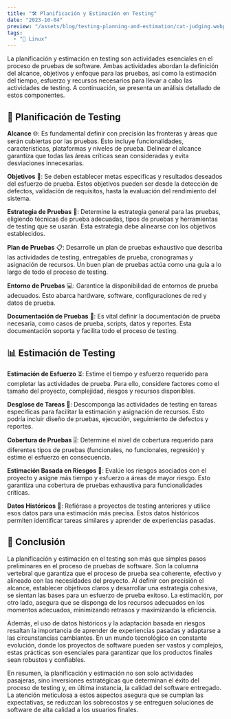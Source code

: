 ```yaml
---
title: "🛠️ Planificación y Estimación en Testing"
date: "2023-10-04"
preview: "/assets/blog/testing-planning-and-estimation/cat-judging.webp"
tags:
  - "🐧 Linux"
---
```


La planificación y estimación en testing son actividades esenciales en el
proceso de pruebas de software. Ambas actividades abordan la definición del
alcance, objetivos y enfoque para las pruebas, así como la estimación del
tiempo, esfuerzo y recursos necesarios para llevar a cabo las actividades de
testing. A continuación, se presenta un análisis detallado de estos componentes.

## 📌 Planificación de Testing

**Alcance** 🌐: Es fundamental definir con precisión las fronteras y áreas que
serán cubiertas por las pruebas. Esto incluye funcionalidades, características,
plataformas y niveles de prueba. Delinear el alcance garantiza que todas las
áreas críticas sean consideradas y evita desviaciones innecesarias.

**Objetivos** 🎯: Se deben establecer metas específicas y resultados deseados
del esfuerzo de prueba. Estos objetivos pueden ser desde la detección de
defectos, validación de requisitos, hasta la evaluación del rendimiento del
sistema.

**Estrategia de Pruebas** 🧭: Determine la estrategia general para las pruebas,
eligiendo técnicas de prueba adecuadas, tipos de pruebas y herramientas de
testing que se usarán. Esta estrategia debe alinearse con los objetivos
establecidos.

**Plan de Pruebas** 📋: Desarrolle un plan de pruebas exhaustivo que describa
las actividades de testing, entregables de prueba, cronogramas y asignación de
recursos. Un buen plan de pruebas actúa como una guía a lo largo de todo el
proceso de testing.

**Entorno de Pruebas** 💻: Garantice la disponibilidad de entornos de prueba
adecuados. Esto abarca hardware, software, configuraciones de red y datos de
prueba.

**Documentación de Pruebas** 📄: Es vital definir la documentación de prueba
necesaria, como casos de prueba, scripts, datos y reportes. Esta documentación
soporta y facilita todo el proceso de testing.

## 📊 Estimación de Testing

**Estimación de Esfuerzo** ⏳: Estime el tiempo y esfuerzo requerido para
completar las actividades de prueba. Para ello, considere factores como el
tamaño del proyecto, complejidad, riesgos y recursos disponibles.

**Desglose de Tareas** 🧱: Descomponga las actividades de testing en tareas
específicas para facilitar la estimación y asignación de recursos. Esto podría
incluir diseño de pruebas, ejecución, seguimiento de defectos y reportes.

**Cobertura de Pruebas** 🎚️: Determine el nivel de cobertura requerido para
diferentes tipos de pruebas (funcionales, no funcionales, regresión) y estime el
esfuerzo en consecuencia.

**Estimación Basada en Riesgos** 🚧: Evalúe los riesgos asociados con el
proyecto y asigne más tiempo y esfuerzo a áreas de mayor riesgo. Esto garantiza
una cobertura de pruebas exhaustiva para funcionalidades críticas.

**Datos Históricos** 📜: Refiérase a proyectos de testing anteriores y utilice
esos datos para una estimación más precisa. Estos datos históricos permiten
identificar tareas similares y aprender de experiencias pasadas.

## 📝 Conclusión

La planificación y estimación en el testing son más que simples pasos
preliminares en el proceso de pruebas de software. Son la columna vertebral que
garantiza que el proceso de prueba sea coherente, efectivo y alineado con las
necesidades del proyecto. Al definir con precisión el alcance, establecer
objetivos claros y desarrollar una estrategia cohesiva, se sientan las bases
para un esfuerzo de prueba exitoso. La estimación, por otro lado, asegura que se
disponga de los recursos adecuados en los momentos adecuados, minimizando
retrasos y maximizando la eficiencia.

Además, el uso de datos históricos y la adaptación basada en riesgos resaltan la
importancia de aprender de experiencias pasadas y adaptarse a las circunstancias
cambiantes. En un mundo tecnológico en constante evolución, donde los proyectos
de software pueden ser vastos y complejos, estas prácticas son esenciales para
garantizar que los productos finales sean robustos y confiables.

En resumen, la planificación y estimación no son solo actividades pasajeras,
sino inversiones estratégicas que determinan el éxito del proceso de testing y,
en última instancia, la calidad del software entregado. La atención meticulosa a
estos aspectos asegura que se cumplan las expectativas, se reduzcan los
sobrecostos y se entreguen soluciones de software de alta calidad a los usuarios
finales.
